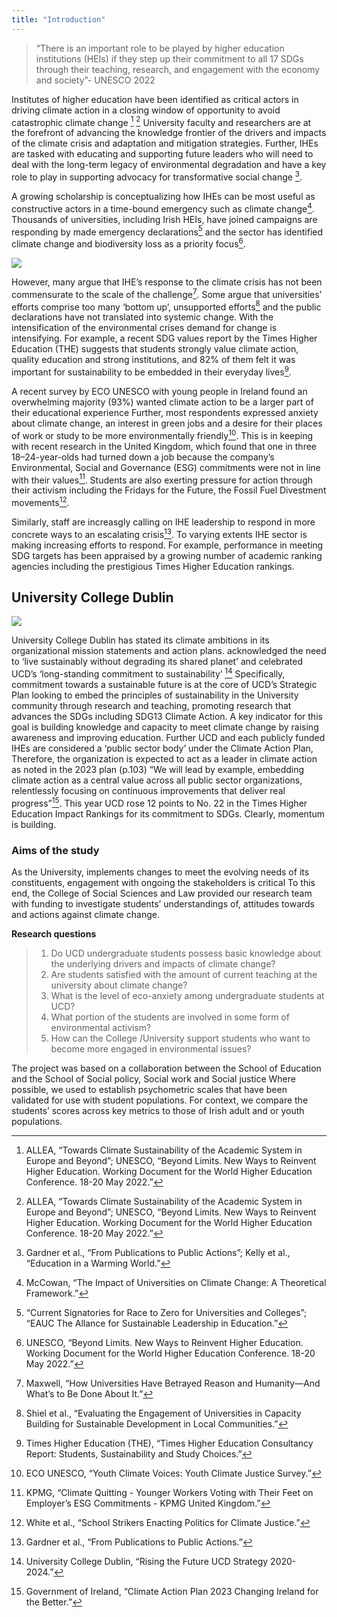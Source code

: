 ```yaml
---
title: "Introduction"
---
```


> “There is an important role to be played by higher education institutions (HEIs) if they step up their commitment to all 17 SDGs through their teaching, research, and engagement with the economy and society”- UNESCO 2022


Institutes of higher education have been identified as critical actors in driving climate action in a closing window of opportunity to avoid catastrophic climate change [^1] [^2] University faculty and researchers are at the forefront of advancing the knowledge frontier of the drivers and impacts of the climate crisis and adaptation and mitigation strategies.  Further, IHEs are tasked with educating and supporting future leaders who will need to deal with the long-term legacy of environmental degradation and have a key role to play in supporting advocacy for transformative social change [^3]. 

A growing scholarship is conceptualizing how IHEs can be most useful as constructive actors in a time-bound emergency such as climate change[^4]. Thousands of universities, including Irish HEIs, have joined campaigns are responding by made emergency declarations[^5] and the sector has identified climate change and biodiversity loss as a priority focus[^6].

:::{.column-page}
![](./img/campus.jpg)
:::

However, many argue that IHE's response to the climate crisis has not been commensurate to the scale of the challenge[^7]. Some argue that universities’ efforts comprise too many ‘bottom up’, unsupported efforts[^8] and the public declarations have not translated into systemic change. With the intensification of the environmental crises demand for change is intensifying. For example, a recent SDG values report by the Times Higher Education (THE) suggests that students strongly value climate action, quality education and strong institutions, and 82% of them felt it was important for sustainability to be embedded in their everyday lives[^9].

A recent survey by ECO UNESCO with young people in Ireland found an overwhelming majority (93%) wanted climate action to be a larger part of their educational experience Further, most respondents expressed anxiety about climate change, an interest in green jobs and a desire for their places of work or study to be more environmentally friendly[^10]. This is in keeping with recent research in the United Kingdom, which found that one in three 18–24-year-olds had turned down a job because the company’s Environmental, Social and Governance (ESG) commitments were not in line with their values[^11]. Students are also exerting pressure for action  through their activism including the Fridays for the Future, the Fossil Fuel Divestment movements[^12]. 

Similarly, staff  are increasgly calling on IHE leadership to respond in more concrete ways to an escalating crisis[^13]. To varying extents  IHE sector is making increasing efforts to respond. For example, performance in meeting SDG targets has been appraised by a growing number of academic ranking agencies including the prestigious Times Higher Education rankings. 

[^1]: ALLEA, “Towards Climate Sustainability of the Academic System in Europe and Beyond”; UNESCO, “Beyond Limits. New Ways to Reinvent Higher Education. Working Document for the World Higher Education Conference. 18-20 May 2022.”
[^2]: ALLEA, “Towards Climate Sustainability of the Academic System in Europe and Beyond”; UNESCO, “Beyond Limits. New Ways to Reinvent Higher Education. Working Document for the World Higher Education Conference. 18-20 May 2022.”
[^3]: Gardner et al., “From Publications to Public Actions”; Kelly et al., “Education in a Warming World.”
[^4]: McCowan, “The Impact of Universities on Climate Change: A Theoretical Framework.”
[^5]: “Current Signatories for Race to Zero for Universities and Colleges”; “EAUC The Allance for Sustainable Leadership in Education.”
[^6]: UNESCO, “Beyond Limits. New Ways to Reinvent Higher Education. Working Document for the World Higher Education Conference. 18-20 May 2022.”
[^7]: Maxwell, “How Universities Have Betrayed Reason and Humanity—And What’s to Be Done About It.”
[^8]: Shiel et al., “Evaluating the Engagement of Universities in Capacity Building for Sustainable Development in Local Communities.”
[^9]: Times Higher Education (THE), “Times Higher Education Consultancy Report: Students, Sustainability and Study Choices.”
[^10]: ECO UNESCO, “Youth Climate Voices: Youth Climate Justice Survey.”
[^11]: KPMG, “Climate Quitting - Younger Workers Voting with Their Feet on Employer’s ESG Commitments - KPMG United Kingdom.”
[^12]: White et al., “School Strikers Enacting Politics for Climate Justice.”
[^13]: Gardner et al., “From Publications to Public Actions.”  



## University College Dublin

:::{.column-screen}
![](./img/lake.jpg)
:::

University College Dublin has stated its climate ambitions in its organizational mission statements and action plans. acknowledged the need to ‘live sustainably without degrading its shared planet’ and celebrated UCD’s ‘long-standing commitment to sustainability’ [^14]  Specifically, commitment towards a sustainable future is at the core of UCD's Strategic Plan looking to embed the principles of sustainability in the University community through research and teaching, promoting research that advances the SDGs including SDG13 Climate Action. A key indicator for this goal is building knowledge and capacity to meet climate change by raising awareness and improving education. 
Further UCD and each publicly funded IHEs are considered a ‘public sector body’ under the Climate Action Plan, Therefore, the organization is expected to act as a leader in climate action as noted in the 2023 plan (p.103) “We will lead by example, embedding climate action as a central value across all public sector organizations, relentlessly focusing on continuous improvements that deliver real progress”[^15]. This year UCD rose 12 points to No. 22 in the Times Higher Education Impact Rankings for its commitment to SDGs. Clearly, momentum is building.

[^14]: University College Dublin, “Rising the Future UCD Strategy 2020-2024.”
[^15]: Government of Ireland, “Climate Action Plan  2023 Changing Ireland for the Better.”



### Aims of the study

As the University, implements changes to meet the evolving needs of its constituents,  engagement with ongoing the stakeholders is critical To this end, the College of Social Sciences and Law  provided our research team with funding to investigate students’ understandings of, attitudes towards and actions against climate change.

**Research questions**  

> 1.	Do UCD undergraduate students possess basic knowledge about the underlying drivers and impacts of climate change?
2.	Are students satisfied with the amount of current teaching at the university about climate change?
3.	What is the level of eco-anxiety among undergraduate students at UCD?
4.	What portion of the students are involved in some form of environmental activism?
5.	How can the College /University support students who want to become more engaged in environmental issues?  


The project was based on a collaboration between the School of Education and the School of Social policy, Social work and Social justice 
Where possible, we used to establish psychometric scales that have been validated for use with student populations. For context, we compare the students’ scores across key metrics to those of Irish adult and or youth populations.


